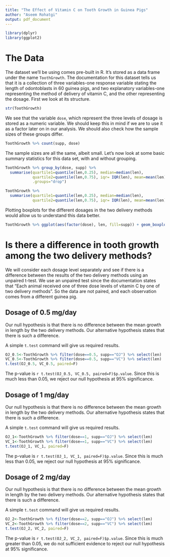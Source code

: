 ```yaml
---
title: "The Effect of Vitamin C on Tooth Growth in Guinea Pigs"
author: "Aseem Rohatgi"
output: pdf_document
---
```


```r
library(dplyr)
library(ggplot2)
```

# The Data

The dataset we'll be using comes pre-built in R. It's stored as a data frame under the name `ToothGrowth`. The documentation for this dataset tells us that it is a collection of three variables-one response variable stating the length of odontoblasts in 60 guinea pigs, and two explanatory variables-one representing the method of delivery of vitamin C, and the other representing the dosage. First we look at its structure.

```r
str(ToothGrowth)
```

We see that the variable `dose`, which represent the three levels of dosage is stored as a numeric variable. We should keep this in mind if we are to use it as a factor later on in our analysis.
We should also check how the sample sizes of these groups differ.

```r
ToothGrowth %>% count(supp, dose)
```

The sample sizes are all the same, albeit small. Let's now look at some basic summary statistics for this data set, with and without grouping.

```r
ToothGrowth %>% group_by(dose, supp) %>%
  summarise(quartile1=quantile(len,0.25), median=median(len),
            quartile2=quantile(len,0.75), iqr= IQR(len), mean=mean(len), 
            .groups="drop")

ToothGrowth %>% 
  summarise(quartile1=quantile(len,0.25), median=median(len),
            quartile2=quantile(len,0.75), iqr= IQR(len), mean=mean(len))
```

Plotting boxplots for the different dosages in the two delivery methods would allow us to understand this data better.

```r
ToothGrowth %>% ggplot(aes(factor(dose), len, fill=supp)) + geom_boxplot()
```

# Is there a difference in tooth growth among the two delivery methods?

We will consider each dosage level separately and see if there is a difference between the results of the two delivery methods using an unpaired t-test. We use an unpaired test since the documentation states that "Each animal received one of three dose levels of vitamin C by one of two delivery methods". So the data are not paired, and each observation comes from a different guinea pig.

## Dosage of 0.5 mg/day

Our null hypothesis is that there is no difference between the mean growth in length by the two delivery methods. Our alternative hypothesis states that there is such a difference.

A simple `t.test` command will give us required results.

```r
OJ_0.5<-ToothGrowth %>% filter(dose==0.5, supp=="OJ") %>% select(len)
VC_0.5<-ToothGrowth %>% filter(dose==0.5, supp=="VC") %>% select(len)
t.test(OJ_0.5, VC_0.5, paired=F)
```

The p-value is `r t.test(OJ_0.5, VC_0.5, paired=F)$p.value`. Since this is much less than 0.05, we reject our null hypothesis at 95% significance.

## Dosage of 1 mg/day

Our null hypothesis is that there is no difference between the mean growth in length by the two delivery methods. Our alternative hypothesis states that there is such a difference.

A simple `t.test` command will give us required results.

```r
OJ_1<-ToothGrowth %>% filter(dose==1, supp=="OJ") %>% select(len)
VC_1<-ToothGrowth %>% filter(dose==1, supp=="VC") %>% select(len)
t.test(OJ_1, VC_1, paired=F)
```

The p-value is `r t.test(OJ_1, VC_1, paired=F)$p.value`. Since this is much less than 0.05, we reject our null hypothesis at 95% significance.

## Dosage of 2 mg/day

Our null hypothesis is that there is no difference between the mean growth in length by the two delivery methods. Our alternative hypothesis states that there is such a difference.

A simple `t.test` command will give us required results.

```r
OJ_2<-ToothGrowth %>% filter(dose==2, supp=="OJ") %>% select(len)
VC_2<-ToothGrowth %>% filter(dose==2, supp=="VC") %>% select(len)
t.test(OJ_2, VC_2, paired=F)
```

The p-value is `r t.test(OJ_2, VC_2, paired=F)$p.value`. Since this is much greater than 0.05, we do not sufficient evidence to reject our null hypothesis at 95% significance.